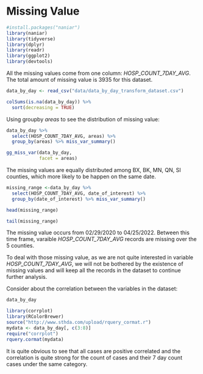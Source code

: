 # Missing Value



```r
#install.packages("naniar")
library(naniar)
library(tidyverse)
library(dplyr)
library(readr)
library(ggplot2)
library(devtools)

```

All the missing values come from one column: *HOSP_COUNT_7DAY_AVG*. The total amount of missing value is 3935 for this dataset.

```r
data_by_day <- read_csv("data/data_by_day_transform_dataset.csv")
```

```r
colSums(is.na(data_by_day)) %>%
  sort(decreasing = TRUE)
```

Using groupby *areas* to see the distribution of missing value:

```r
data_by_day %>% 
  select(HOSP_COUNT_7DAY_AVG, areas) %>%  
  group_by(areas) %>% miss_var_summary()
```



```r
gg_miss_var(data_by_day,
            facet = areas)
```

The missing values are equally distributed among BX, BK, MN, QN, SI counties, which more likely to be happen on the same date.

```r
missing_range <-data_by_day %>% 
  select(HOSP_COUNT_7DAY_AVG, date_of_interest) %>%  
  group_by(date_of_interest) %>% miss_var_summary()
```


```r
head(missing_range)
```


```r
tail(missing_range)
```

The missing value occurs from 02/29/2020 to 04/25/2022. Between this time frame, varaible *HOSP_COUNT_7DAY_AVG* records are missing over the 5 counties. 

To deal with those missing value, as we are not quite interested in variable *HOSP_COUNT_7DAY_AVG*, we will not be bothered by the existence of missing values and will keep all the records in the dataset to continue further analysis. 

Consider about the correlation between the variables in the dataset:

```r
data_by_day
```

```r
library(corrplot)
library(RColorBrewer)
source("http://www.sthda.com/upload/rquery_cormat.r")
mydata <- data_by_day[, c(3:8)]
require("corrplot")
rquery.cormat(mydata)
```
It is quite obvious to see that all cases are positive correlated and the correlation is quite strong for the count of cases and their 7 day count cases under the same category. 
